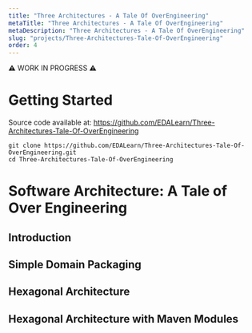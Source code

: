 ```yaml
---
title: "Three Architectures - A Tale Of OverEngineering"
metaTitle: "Three Architectures - A Tale Of OverEngineering"
metaDescription: "Three Architectures - A Tale Of OverEngineering"
slug: "projects/Three-Architectures-Tale-Of-OverEngineering"
order: 4
---
```


⚠️ WORK IN PROGRESS ⚠️

# Getting Started

Source code available at: https://github.com/EDALearn/Three-Architectures-Tale-Of-OverEngineering

```shell
git clone https://github.com/EDALearn/Three-Architectures-Tale-Of-OverEngineering.git
cd Three-Architectures-Tale-Of-OverEngineering
```

# Software Architecture: A Tale of Over Engineering

## Introduction


## Simple Domain Packaging

## Hexagonal Architecture

## Hexagonal Architecture with Maven Modules
